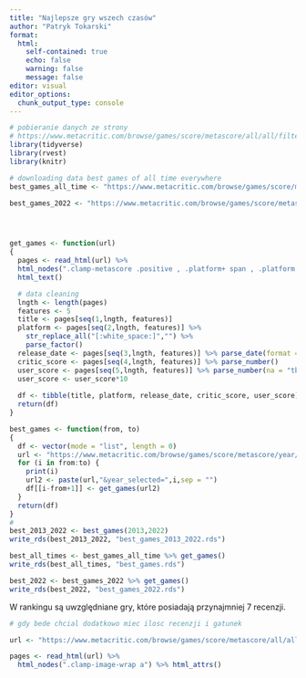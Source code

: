 ```yaml
---
title: "Najlepsze gry wszech czasów"
author: "Patryk Tokarski"
format: 
  html:
    self-contained: true
    echo: false
    warning: false
    message: false
editor: visual
editor_options: 
  chunk_output_type: console
---
```


```r
# pobieranie danych ze strony 
# https://www.metacritic.com/browse/games/score/metascore/all/all/filtered?sort=desc&view=detailed
library(tidyverse)
library(rvest)
library(knitr)

# downloading data best games of all time everywhere
best_games_all_time <- "https://www.metacritic.com/browse/games/score/metascore/all/all/filtered?sort=desc&view=detailed"

best_games_2022 <- "https://www.metacritic.com/browse/games/score/metascore/year/all/filtered?year_selected=2022&distribution=&sort=desc&view=detailed"




get_games <- function(url)
{
  pages <- read_html(url) %>% 
  html_nodes(".clamp-metascore .positive , .platform+ span , .platform .data , .title h3, .user") %>% 
  html_text()

  # data cleaning
  lngth <- length(pages)
  features <- 5
  title <- pages[seq(1,lngth, features)]
  platform <- pages[seq(2,lngth, features)] %>% 
    str_replace_all("[:white_space:]","") %>% 
    parse_factor()
  release_date <- pages[seq(3,lngth, features)] %>% parse_date(format = "%B %d, %Y")
  critic_score <- pages[seq(4,lngth, features)] %>% parse_number()
  user_score <- pages[seq(5,lngth, features)] %>% parse_number(na = "tbd")
  user_score <- user_score*10
  
  df <- tibble(title, platform, release_date, critic_score, user_score)
  return(df)
}

best_games <- function(from, to)
{
  df <- vector(mode = "list", length = 0)
  url <- "https://www.metacritic.com/browse/games/score/metascore/year/all/filtered?distribution=&sort=desc&view=detailed"
  for (i in from:to) {
    print(i)
    url2 <- paste(url,"&year_selected=",i,sep = "")
    df[[i-from+1]] <- get_games(url2)
  }
  return(df)
}
#
best_2013_2022 <- best_games(2013,2022)
write_rds(best_2013_2022, "best_games_2013_2022.rds")

best_all_times <- best_games_all_time %>% get_games()
write_rds(best_all_times, "best_games.rds")

best_2022 <- best_games_2022 %>% get_games()
write_rds(best_2022, "best_games_2022.rds")

```

W rankingu są uwzględniane gry, które posiadają przynajmniej 7 recenzji.

```r
# gdy bede chcial dodatkowo miec ilosc recenzji i gatunek

url <- "https://www.metacritic.com/browse/games/score/metascore/all/all/filtered?sort=desc&view=detailed"

pages <- read_html(url) %>% 
  html_nodes(".clamp-image-wrap a") %>% html_attrs()

```
